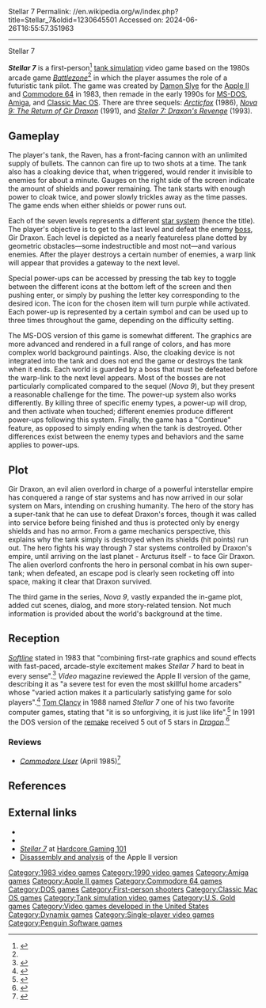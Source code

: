 Stellar 7
Permalink: //en.wikipedia.org/w/index.php?title=Stellar_7&oldid=1230645501
Accessed on: 2024-06-26T16:55:57.351963



------
Stellar 7
{{Infobox video game
| title      = Stellar 7
| image      = Stellar 7 cover.jpg
| caption    =
| developer  = [[Damon Slye]]<br>[[Dynamix]] (remake)
| publisher  = {{vgrelease|NA|[[Dynamix|Software Entertainment Company]] (Apple II)|NA|[[Penguin Software]] (C64)|EU|[[U.S. Gold]]|WW|[[Dynamix]] (remake)}}
| director   =
| producer   =
| designer   = Damon Slye
| programmer = Piotr Lukaszuk (remake)
| artist     = Mark Peasley (remake)
| writer     =
| composer   =
| series     =
| engine     =
| platforms  = [[Apple II]], [[Commodore 64]], [[Amiga]], [[MS-DOS]], [[Classic Mac OS]]
| released   = {{ubl|1983: Apple II|1984: C64|'''Remake'''|1990: MS-DOS|1991: Amiga|1993: Mac}}
| genre      = [[Vehicle simulation game|Vehicle simulation]]
| modes      = [[Single-player]]
}}

'''''Stellar 7''''' is a first-person<ref name = "hg101">{{cite web | publisher = Hardcore Gaming 101 | title = Stellar 7 | url = http://hg101.kontek.net/stellar7/stellar7.htm | date = February 20, 2006 | accessdate = October 15, 2017}}</ref> [[vehicle simulation game|tank simulation]] video game based on the 1980s arcade game ''[[Battlezone (1980 video game)|Battlezone]]''<ref name = "hg101"/> in which the player assumes the role of a futuristic tank pilot. The game was created by [[Damon Slye]] for the [[Apple II]] and [[Commodore 64]] in 1983, then remade in the early 1990s for [[MS-DOS]], [[Amiga]], and [[Classic Mac OS]]. There are three sequels: ''[[Arcticfox]]'' (1986), ''[[Nova 9: The Return of Gir Draxon]]'' (1991), and ''[[Stellar 7: Draxon's Revenge]]'' (1993).

==Gameplay==
<!-- Deleted image removed: [[Image:Stellar7 AppleII screenshot.png|thumb|left|Gameplay of the 1983 [[Apple II]] version]] -->
The player's tank, the Raven, has a front-facing cannon with an unlimited supply of bullets. The cannon can fire up to two shots at a time. The tank also has a cloaking device that, when triggered, would render it invisible to enemies for about a minute. Gauges on the right side of the screen indicate the amount of shields and power remaining. The tank starts with enough power to cloak twice, and power slowly trickles away as the time passes. The game ends when either shields or power runs out.

Each of the seven levels represents a different [[star system]] (hence the title). The player's objective is to get to the last level and defeat the enemy [[boss (video games)|boss]], Gir Draxon. Each level is depicted as a nearly featureless plane dotted by geometric obstacles—some indestructible and most not—and various enemies. After the player destroys a certain number of enemies, a warp link will appear that provides a gateway to the next level.

Special power-ups can be accessed by pressing the tab key to toggle between the different icons at the bottom left of the screen and then pushing enter, or simply by pushing the letter key corresponding to the desired icon. The icon for the chosen item will turn purple while activated. Each power-up is represented by a certain symbol and can be used up to three times throughout the game, depending on the difficulty setting.

The MS-DOS version of this game is somewhat different. The graphics are more advanced and rendered in a full range of colors, and has more complex world background paintings. Also, the cloaking device is not integrated into the tank and does not end the game or destroys the tank when it ends. Each world is guarded by a boss that must be defeated before the warp-link to the next level appears. Most of the bosses are not particularly complicated compared to the sequel (''Nova 9''), but they present a reasonable challenge for the time. The power-up system also works differently. By killing three of specific enemy types, a power-up will drop, and then activate when touched; different enemies produce different power-ups following this system. Finally, the game has a "Continue" feature, as opposed to simply ending when the tank is destroyed. Other differences exist between the enemy types and behaviors and the same applies to power-ups.

==Plot==
Gir Draxon, an evil alien overlord in charge of a powerful interstellar empire has conquered a range of star systems and has now arrived in our solar system on Mars, intending on crushing humanity. The hero of the story has a super-tank that he can use to defeat Draxon's forces, though it was called into service before being finished and thus is protected only by energy shields and has no armor. From a game mechanics perspective, this explains why the tank simply is destroyed when its shields (hit points) run out. The hero fights his way through 7 star systems controlled by Draxon's empire, until arriving on the last planet - Arcturus itself - to face Gir Draxon. The alien overlord confronts the hero in personal combat in his own super-tank; when defeated, an escape pod is clearly seen rocketing off into space, making it clear that Draxon survived. 

The third game in the series, ''Nova 9'', vastly expanded the in-game plot, added cut scenes, dialog, and more story-related tension. Not much information is provided about the world's background at the time.

==Reception==
''[[Softline (magazine)|Softline]]'' stated in 1983 that "combining first-rate graphics and sound effects with fast-paced, arcade-style excitement makes ''Stellar 7'' hard to beat in every sense".<ref name="harrington19831112">{{cite news | url=https://archive.org/stream/Softline_1983_11_12#page/n23/mode/2up | title=Stellar 7 | work=Softline | date=Nov–Dec 1983 | accessdate=29 July 2014 | author=Harrington, William | pages=22}}</ref> ''Video'' magazine reviewed the Apple II version of the game, describing it as "a severe test for even the most skillful home arcaders" whose "varied action makes it a particularly satisfying game for solo players".<ref>{{cite journal |last1= Kunkel |first1= Bill |author-link1= Bill Kunkel (gaming)|last2= Katz |first2= Arnie |author-link2= Arnie Katz|date= December 1983 |title= Arcade Alley: Super Gifts for Gamers |journal= [[Video (magazine)|Video]]|publisher= Reese Communications|volume= 7|issue= 9|pages= 28–29|issn= 0147-8907}}</ref>{{rp|29}} [[Tom Clancy]] in 1988 named ''Stellar 7'' one of his two favorite computer games, stating that "it is so unforgiving, it is just like life".<ref name="cgw199807">{{Cite magazine |last1=Sipe |first1=Russell |last2=Wilson |first2=Johnny |last3=Clancy |first3=Tom |last4=Meier |first4=Sid |date=July 1988 |title=An Interview with Tom Clancy |url=http://www.cgwmuseum.org/galleries/index.php?year=1988&pub=2&id=49 |magazine=Computer Gaming World |pages=22–24}}</ref> In 1991 the DOS version of the [[Video game remake|remake]] received 5 out of 5 stars in ''[[Dragon (magazine)|Dragon]]''.<ref name="Dragon167">{{cite journal|title=The Role of Computers|last1=Lesser|last2=Lesser|last3=Lesser|first1=Hartley|first2=Patricia|first3=Kirk|journal=Dragon|issue=167|date=March 1991|pages=47–54}}</ref>

===Reviews===
* ''[[Commodore User]]'' (April 1985)<ref>{{Cite web|url=https://archive.org/details/commodore-user-magazine-19/page/n40/mode/2up|title=Commodore User Magazine Issue 19|date=April 1985}}</ref>

==References==
{{reflist}}

==External links==
* {{moby game|id=/stellar-7_|name=''Stellar 7''}}
* {{moby game|id=/stellar-7|name=''Stellar 7'' (remake)}}
* [http://www.hardcoregaming101.net/stellar7/stellar7.htm ''Stellar 7''] {{Webarchive|url=https://web.archive.org/web/20100131090020/http://www.hardcoregaming101.net/stellar7/stellar7.htm |date=2010-01-31}} at [http://www.hardcoregaming101.net Hardcore Gaming 101]
* [https://6502disassembly.com/a2-stellar7/ Disassembly and analysis] of the Apple II version

{{Stellar 7}}
{{Battlezone}}
{{Dynamix}}

[[Category:1983 video games]]
[[Category:1990 video games]]
[[Category:Amiga games]]
[[Category:Apple II games]]
[[Category:Commodore 64 games]]
[[Category:DOS games]]
[[Category:First-person shooters]]
[[Category:Classic Mac OS games]]
[[Category:Tank simulation video games]]
[[Category:U.S. Gold games]]
[[Category:Video games developed in the United States]]
[[Category:Dynamix games]]
[[Category:Single-player video games]]
[[Category:Penguin Software games]]